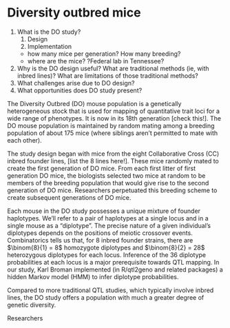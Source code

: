 # Diversity outbred mice

1. What is the DO study?
    1. Design
    1. Implementation
      - how many mice per generation? How many breeding?
      - where are the mice? ?Federal lab in Tennessee? 
1. Why is the DO design useful? What are traditional methods (ie, with inbred lines)? What are limitations of those traditional methods?
1. What challenges arise due to DO design?
1. What opportunities does DO study present?



The Diversity Outbred (DO) mouse population is a genetically heterogeneous stock that is used for mapping of quantitative trait loci for a wide range of phenotypes. It is now in its 18th generation [check this!]. The DO mouse population is maintained by random mating among a breeding population of about 175 mice (where siblings aren't permitted to mate with each other). 

The study design began with mice from the eight Collaborative Cross (CC) inbred founder lines, [list the 8 lines here!]. These mice randomly mated to create the first generation of DO mice. From each first litter of first generation DO mice, the biologists selected two mice at random to be members of the breeding population that would give rise to the second generation of DO mice. Researchers perpetuated this breeding scheme to create subsequent generations of DO mice.

Each mouse in the DO study possesses a unique mixture of founder haplotypes. We'll refer to a pair of haplotypes at a single locus and in a single mouse as a "diplotype". The precise nature of a given individual's diplotypes depends on the positions of meiotic crossover events. Combinatorics tells us that, for 8 inbred founder strains, there are $\binom{8}{1} = 8$ homozygote diplotypes and $\binom{8}{2} = 28$ heterozygous diplotypes for each locus. Inference of the 36 diplotype probabilities at each locus is a major prerequisite towards QTL mapping. In our study, Karl Broman implemented (in R/qtl2geno and related packages) a hidden Markov model (HMM) to infer diplotype probabilities.

Compared to more traditional QTL studies, which typically involve inbred lines, the DO study offers a population with much a greater degree of genetic diversity. 





Researchers 